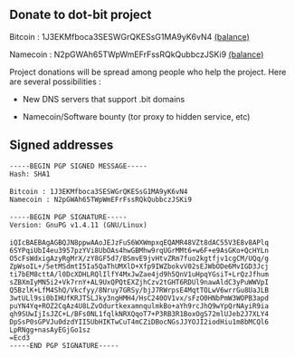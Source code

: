 == Donate to dot-bit project ==

Bitcoin : 1J3EKMfboca3SESWGrQKESsG1MA9yK6vN4 [http://blockexplorer.com/address/1J3EKMfboca3SESWGrQKESsG1MA9yK6vN4 (balance)]

Namecoin : N2pGWAh65TWpWmEFrFssRQkQubbczJSKi9 [http://explorer.dot-bit.org/a/N2pGWAh65TWpWmEFrFssRQkQubbczJSKi9 (balance)]


Project donations will be spread among people who help the project. Here are several possibilities :

* New DNS servers that support .bit domains

* Namecoin/Software bounty (tor proxy to hidden service, etc)

== Signed addresses ==
 -----BEGIN PGP SIGNED MESSAGE-----
 Hash: SHA1
 
 Bitcoin : 1J3EKMfboca3SESWGrQKESsG1MA9yK6vN4
 Namecoin : N2pGWAh65TWpWmEFrFssRQkQubbczJSKi9
 
 -----BEGIN PGP SIGNATURE-----
 Version: GnuPG v1.4.11 (GNU/Linux)
 
 iQIcBAEBAgAGBQJN8ppwAAoJEJzFuS6WXWmpxqEQAMR48VZt8dAC55V3E8v8APlq
 6SYPqiUbI4eu3957pzYVi8UbOAs4hwGBMhw9rqUGrMMt6+w6F+e9AsGKo+QcHYLn
 O5cFsWdxigAzyRgMrX/zY8GF5d7/BSmvE9jvHtvZRm7fuo2kgtfjv1cgCM/UQq/g
 ZpWsoIL+/5etMSdmtI5Ia5QaThUMXlD+Xfp9IWZbokvV02sEJWbODe6MvIGD3Jcj
 ti7bEM8cttA/l0DcXDHLRQlIlfY4MxJwZae4jd9h5QnV1uHpqYGsiT+LrQzJfhum
 sZBXmIyMN5i2+Vk7rnY+AL9UxQPQtEXZjhCzv2tGHT6RDUl9nawAldC3yPuWWVpI
 Q5BzlK+LfM4ShQ/Vkcfyy/8Nruy7GRSy/bjJ7RWrpsE4MqtTOLwV6wrrGu8UaJLB
 3wtULl9si0bIHUfKRJTSLJky3ngHMH4/HsC240OV1vx/sFzO0HNbPmW3WOPB3apd
 puYN4Yq+ROZ2CqAz4U8LZvOdurtkexamnqulmkBo+aYh9rcJhQ9wYpQrNAyiR9ia
 qh9SUwIjIsJZC+L/BFs0NL1fqlkNRXQqoT7+P3RB3R1BoxOgS72mlUJeb2J7XLY4
 DpSsP0sGPVJu0dzdYII5UbHIKTwCuT4mCZiDBocNGsJJYOJI2iodHiu1m8bMCQl6
 LpRNgg+nasAyEGjGo1sz
 =Ecd3
 -----END PGP SIGNATURE-----
